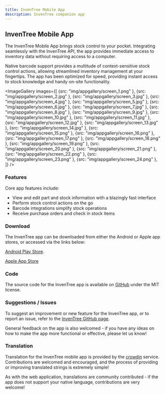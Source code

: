```yaml
---
title: InvenTree Mobile App
description: InvenTree companion app
---
```



## InvenTree Mobile App


The InvenTree Mobile App brings stock control to your pocket. Integrating seamlessly with the InvenTree API, the app provides immediate access to inventory data without requiring access to a computer.

Native barcode support provides a multitude of context-sensitive stock control actions, allowing streamlined inventory management at your fingertips. The app has been optimized for speed, providing instant access to stock knowledge and handy on-site functionality.

<ImageGallery 
    images={[
        {src: "img/appgallery/screen_1.png" },
        {src: "img/appgallery/screen_2.jpg" },
        {src: "img/appgallery/screen_3.jpg" },
        {src: "img/appgallery/screen_4.jpg" },
        {src: "img/appgallery/screen_5.jpg" },
        {src: "img/appgallery/screen_6.jpg" },
        {src: "img/appgallery/screen_7.jpg" },
        {src: "img/appgallery/screen_8.jpg" },
        {src: "img/appgallery/screen_9.jpg" },
        {src: "img/appgallery/screen_10.jpg" },
        {src: "img/appgallery/screen_11.jpg" },
        {src: "img/appgallery/screen_12.jpg" },
        {src: "img/appgallery/screen_13.jpg" },
        {src: "img/appgallery/screen_14.jpg" },
        {src: "img/appgallery/screen_15.png" },
        {src: "img/appgallery/screen_16.png" },
        {src: "img/appgallery/screen_17.png" },
        {src: "img/appgallery/screen_18.png" },
        {src: "img/appgallery/screen_19.png" },
        {src: "img/appgallery/screen_20.png" },
        {src: "img/appgallery/screen_21.png" },
        {src: "img/appgallery/screen_22.png" },
        {src: "img/appgallery/screen_23.png" },
        {src: "img/appgallery/screen_24.png" },
    ]}
/>

### Features

Core app features include:

- View and edit part and stock information with a blazingly fast interface
- Perform stock control actions on the go
- Barcode integrations simplify stock operations
- Receive purchase orders and check in stock items

### Download

The InvenTree app can be downloaded from either the Android or Apple app stores, or accessed via the links below:

<span class='fab fa-android'></span> [Android Play Store](https://play.google.com/store/apps/details?id=inventree.inventree_app).

<span class='fab fa-apple'></span> [Apple App Store](https://apps.apple.com/au/app/inventree/id1581731101?platform=iphone)

### Code

The source code for the InvenTree app is available on [GitHub](https://github.com/inventree/inventree-app/) under the MIT license.

### Suggestions / Issues

To suggest an improvement or new feature for the InvenTree app, or to report an issue, refer to the [InvenTree GitHub page](https://github.com/inventree/inventree-app/issues).

General feedback on the app is also welcomed - if you have any ideas on how to make the app more functional or effective, please let us know!

### Translation

Translation for the InvenTree mobile app is provided by the [crowdin](https://crowdin.com/project/inventree) service. Contributions are welcomed and encouraged, and the process of providing or improving translated strings is extremely simple!

As with the web application, translations are community contributed - if the app does not support your native language, contributions are very welcome!

